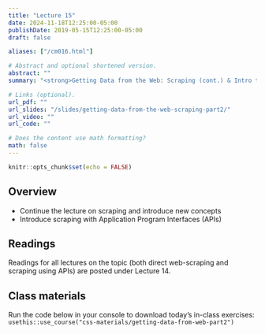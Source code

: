 ```yaml
---
title: "Lecture 15"
date: 2024-11-18T12:25:00-05:00
publishDate: 2019-05-15T12:25:00-05:00
draft: false

aliases: ["/cm016.html"]

# Abstract and optional shortened version.
abstract: ""
summary: "<strong>Getting Data from the Web: Scraping (cont.) & Intro to API.</strong>"

# Links (optional).
url_pdf: ""
url_slides: "/slides/getting-data-from-the-web-scraping-part2/"
url_video: ""
url_code: ""

# Does the content use math formatting?
math: false
---
```


```r
knitr::opts_chunk$set(echo = FALSE)
```


## Overview

* Continue the lecture on scraping and introduce new concepts
* Introduce scraping with Application Program Interfaces (APIs)

<!--
* Explain APIs authentication keys and methods for storing these keys
* Interact with APIs
-->

## Readings

Readings for all lectures on the topic (both direct web-scraping and scraping using APIs) are posted under Lecture 14.


## Class materials

<!--
In-class materials (exercises and code) will be posted here shortly before class.
-->

Run the code below in your console to download today’s in-class exercises: `usethis::use_course("css-materials/getting-data-from-web-part2")`
